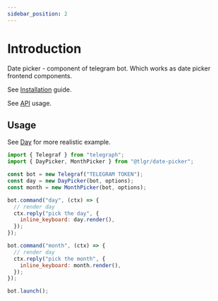 ```yaml
---
sidebar_position: 2
---
```


# Introduction

Date picker - component of telegram bot. Which works as date picker frontend components.

See [Installation](./date-picker/installation) guide.

See [API](../api/date-picker/day) usage.

## Usage

See [Day](./day) for more realistic example.

```jsx title=demo.ts
import { Telegraf } from "telegraph";
import { DayPicker, MonthPicker } from "@tlgr/date-picker";

const bot = new Telegraf("TELEGRAM TOKEN");
const day = new DayPicker(bot, options);
const month = new MonthPicker(bot, options);

bot.command("day", (ctx) => {
  // render day
  ctx.reply("pick the day", {
    inline_keyboard: day.render(),
  });
});

bot.command("month", (ctx) => {
  // render day
  ctx.reply("pick the month", {
    inline_keyboard: month.render(),
  });
});

bot.launch();
```
